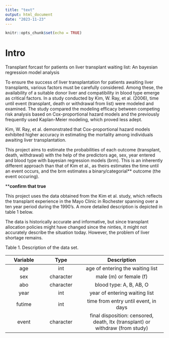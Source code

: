 ```yaml
---
title: "text"
output: html_document
date: "2023-11-23"
---
```


```r
knitr::opts_chunk$set(echo = TRUE)
```

# Intro

Transplant forcast for patients on liver transplant waiting list: An bayesian regression model analysis

To ensure the success of liver transplantation for patients awaiting liver transplants, various factors must be carefully considered. Among these, the availability of a suitable donor liver and compatibility in blood type emerge as critical factors. In a study conducted by Kim, W. Ray, et al. (2006), time until event (transplant, death or withdrawal from list) were modeled and examined. The study compared the modeling efficacy between competing risk analysis based on Cox-proportional hazard models and the previously frequently used Kaplan-Meier modeling, which proved less adept.

Kim, W. Ray, et al. demonstrated that Cox-proportional hazard models exhibited higher accuracy in estimating the mortality among individuals awaiting liver transplantation.

This project aims to estimate the probabilities of each outcome (transplant, death, withdrawal) with the help of the predictors age, sex, year entered and blood type with bayesian regression models (brm). This is an inherently different approach than that of Kim et al., as theirs estimates the time until an event occurs, and the brm estimates a binary/categorial\*\* outcome (the event occuring).

\*\***confirm that true**

This project uses the data obtained from the Kim et al. study, which reflects the transplant experience in the Mayo Clinic in Rochester spanning over a ten year period during the 1990's. A more detailed description is depicted in table 1 below.

The data is historically accurate and informative, but since transplant allocation policies might have changed since the ninties, it might not accurately describe the situation today. However, the problem of liver shortage remains.

Table 1. Description of the data set.

| Variable |   Type    |                                  Description                                  |
|:---------------:|:---------------:|:------------------------------------:|
|   age    |    int    |                       age of entering the waiting list                        |
|   sex    | character |                            male (m) or female (f)                             |
|   abo    | character |                            blood type: A, B, AB, O                            |
|   year   |    int    |                         year of entering waiting list                         |
|  futime  |    int    |                     time from entry until event, in days                      |
|  event   | character | final disposition: censored, death, ltx (transplant) or withdraw (from study) |


